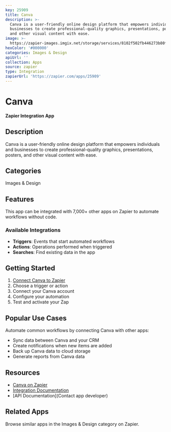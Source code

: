 ```yaml
---
key: 25909
title: Canva
description: >-
  Canva is a user-friendly online design platform that empowers individuals and
  businesses to create professional-quality graphics, presentations, posters,
  and other visual content with ease.
image: >-
  https://zapier-images.imgix.net/storage/services/8102f502fb446273b80f08ce98a6c527.png?auto=format%2Ccompress&ixlib=python-3.0.0&q=50
hexColor: '#000000'
categories: Images & Design
apiUrl: ''
collection: Apps
source: zapier
type: Integration
zapierUrl: 'https://zapier.com/apps/25909'
---
```

# Canva

**Zapier Integration App**

## Description

Canva is a user-friendly online design platform that empowers individuals and businesses to create professional-quality graphics, presentations, posters, and other visual content with ease.

## Categories

Images & Design

## Features

This app can be integrated with 7,000+ other apps on Zapier to automate workflows without code.

### Available Integrations

- **Triggers**: Events that start automated workflows
- **Actions**: Operations performed when triggered
- **Searches**: Find existing data in the app

## Getting Started

1. [Connect Canva to Zapier](https://zapier.com/apps/25909)
2. Choose a trigger or action
3. Connect your Canva account
4. Configure your automation
5. Test and activate your Zap

## Popular Use Cases

Automate common workflows by connecting Canva with other apps:

- Sync data between Canva and your CRM
- Create notifications when new items are added
- Back up Canva data to cloud storage
- Generate reports from Canva data

## Resources

- [Canva on Zapier](https://zapier.com/apps/25909)
- [Integration Documentation](https://zapier.com/apps/25909/integrations)
- [API Documentation](Contact app developer)

## Related Apps

Browse similar apps in the Images & Design category on Zapier.
